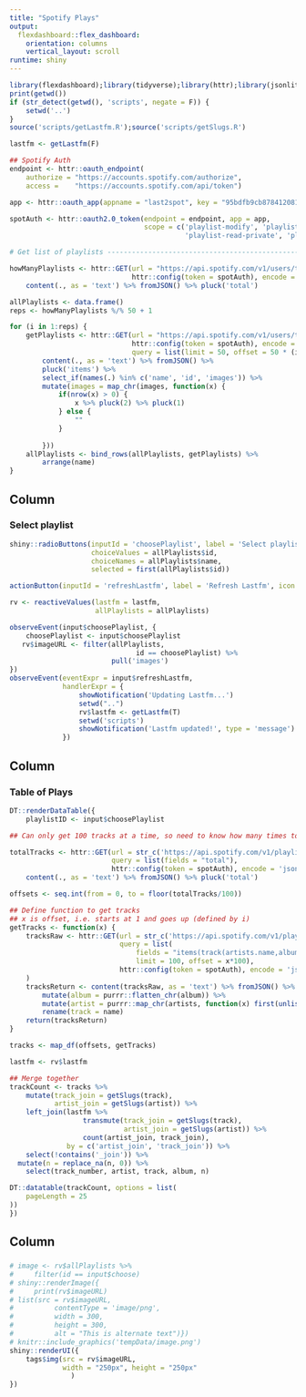 ```yaml
---
title: "Spotify Plays"
output: 
  flexdashboard::flex_dashboard:
    orientation: columns
    vertical_layout: scroll
runtime: shiny
---
```


```r
library(flexdashboard);library(tidyverse);library(httr);library(jsonlite);library(shiny);library(DT)
print(getwd())
if (str_detect(getwd(), 'scripts', negate = F)) {
    setwd('..')
}
source('scripts/getLastfm.R');source('scripts/getSlugs.R')

lastfm <- getLastfm(F)

## Spotify Auth
endpoint <- httr::oauth_endpoint(
    authorize = "https://accounts.spotify.com/authorize",
    access =    "https://accounts.spotify.com/api/token")

app <- httr::oauth_app(appname = "last2spot", key = "95bdfb9cb87841208145ede83a2dd878",secret = "2ada4a2188b7420d8833b2fe783e5c03")

spotAuth <- httr::oauth2.0_token(endpoint = endpoint, app = app,
                                 scope = c('playlist-modify', 'playlist-modify-private',
                                           'playlist-read-private', 'playlist-read-collaborative'))

# Get list of playlists ---------------------------------------------------

howManyPlaylists <- httr::GET(url = "https://api.spotify.com/v1/users/tomcopple/playlists",
                              httr::config(token = spotAuth), encode = 'json') %>% 
    content(., as = 'text') %>% fromJSON() %>% pluck('total')

allPlaylists <- data.frame()
reps <- howManyPlaylists %/% 50 + 1

for (i in 1:reps) {
    getPlaylists <- httr::GET(url = "https://api.spotify.com/v1/users/tomcopple/playlists",
                              httr::config(token = spotAuth), encode = 'json',
                              query = list(limit = 50, offset = 50 * (i - 1))) %>% 
        content(., as = 'text') %>% fromJSON() %>% 
        pluck('items') %>% 
        select_if(names(.) %in% c('name', 'id', 'images')) %>% 
        mutate(images = map_chr(images, function(x) {
            if(nrow(x) > 0) {
                x %>% pluck(2) %>% pluck(1)
            } else {
                ""
            }
            
        }))
    allPlaylists <- bind_rows(allPlaylists, getPlaylists) %>% 
        arrange(name)
}

```

Column {.sidebar}
-----------------------------------------------------------------------

### Select playlist

```r
shiny::radioButtons(inputId = 'choosePlaylist', label = 'Select playlist',
                    choiceValues = allPlaylists$id,
                    choiceNames = allPlaylists$name,
                    selected = first(allPlaylists$id))

actionButton(inputId = 'refreshLastfm', label = 'Refresh Lastfm', icon = icon('refresh'))

rv <- reactiveValues(lastfm = lastfm,
                     allPlaylists = allPlaylists)

observeEvent(input$choosePlaylist, {
    choosePlaylist <- input$choosePlaylist
   rv$imageURL <- filter(allPlaylists,
                               id == choosePlaylist) %>% 
                         pull('images')
})
observeEvent(eventExpr = input$refreshLastfm,
             handlerExpr = {
                 showNotification('Updating Lastfm...')
                 setwd("..")
                 rv$lastfm <- getLastfm(T)
                 setwd('scripts')
                 showNotification('Lastfm updated!', type = 'message')
             })
```

Column {data-width=650}
-----------------------------------------------------------------------

### Table of Plays

```r
DT::renderDataTable({
    playlistID <- input$choosePlaylist

## Can only get 100 tracks at a time, so need to know how many times to run it

totalTracks <- httr::GET(url = str_c('https://api.spotify.com/v1/playlists/', playlistID, '/tracks'),
                         query = list(fields = "total"),
                         httr::config(token = spotAuth), encode = 'json') %>% 
    content(., as = 'text') %>% fromJSON() %>% pluck('total')

offsets <- seq.int(from = 0, to = floor(totalTracks/100))

## Define function to get tracks
## x is offset, i.e. starts at 1 and goes up (defined by i)
getTracks <- function(x) {
    tracksRaw <- httr::GET(url = str_c('https://api.spotify.com/v1/playlists/', playlistID, '/tracks'),
                           query = list(
                               fields = "items(track(artists.name,album(name),track_number,name))",
                               limit = 100, offset = x*100),
                           httr::config(token = spotAuth), encode = 'json'
    )
    tracksReturn <- content(tracksRaw, as = 'text') %>% fromJSON() %>% pluck('items') %>% pluck('track') %>% as_tibble() %>% 
        mutate(album = purrr::flatten_chr(album)) %>% 
        mutate(artist = purrr::map_chr(artists, function(x) first(unlist(x))), .keep = 'unused') %>% 
        rename(track = name)
    return(tracksReturn)
}

tracks <- map_df(offsets, getTracks)

lastfm <- rv$lastfm

## Merge together
trackCount <- tracks %>% 
    mutate(track_join = getSlugs(track),
           artist_join = getSlugs(artist)) %>% 
    left_join(lastfm %>% 
                  transmute(track_join = getSlugs(track),
                            artist_join = getSlugs(artist)) %>% 
                  count(artist_join, track_join),
              by = c('artist_join', 'track_join')) %>% 
    select(!contains('_join')) %>% 
  mutate(n = replace_na(n, 0)) %>% 
    select(track_number, artist, track, album, n)

DT::datatable(trackCount, options = list(
    pageLength = 25
))
})

```

Column {data-width=150}
-----------------------------------------------------------------------

### 

```r
# image <- rv$allPlaylists %>% 
#     filter(id == input$choose)
# shiny::renderImage({
#     print(rv$imageURL)
# list(src = rv$imageURL,
#          contentType = 'image/png',
#          width = 300,
#          height = 300,
#          alt = "This is alternate text")})
# knitr::include_graphics('tempData/image.png')
shiny::renderUI({
    tags$img(src = rv$imageURL,
             width = "250px", height = "250px"
               )
})
```